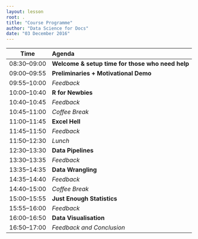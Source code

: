 ```yaml
---
layout: lesson
root: .
title: "Course Programme"
author: "Data Science for Docs"
date: "03 December 2016"
---
```


|Time             |Agenda                                           |
|:---------------:|:------------------------------------------------|
|08:30&ndash;09:00|**Welcome & setup time for those who need help** |
|09:00&ndash;09:55|**Preliminaries + Motivational Demo**            |
|09:55&ndash;10:00|*Feedback*                                       |
|10:00&ndash;10:40|**R for Newbies**                                |
|10:40&ndash;10:45|*Feedback*                                       |
|10:45&ndash;11:00|*Coffee Break*                                   |
|11:00&ndash;11:45|**Excel Hell**                                   |
|11:45&ndash;11:50|*Feedback*                                       |
|11:50&ndash;12:30|*Lunch*                                          |
|12:30&ndash;13:30|**Data Pipelines**                               |
|13:30&ndash;13:35|*Feedback*                                       |
|13:35&ndash;14:35|**Data Wrangling**                               |
|14:35&ndash;14:40|*Feedback*                                       |
|14:40&ndash;15:00|*Coffee Break*                                   |
|15:00&ndash;15:55|**Just Enough Statistics**                       |
|15:55&ndash;16:00|*Feedback*                                       |
|16:00&ndash;16:50|**Data Visualisation**                           |
|16:50&ndash;17:00|*Feedback and Conclusion*                        |